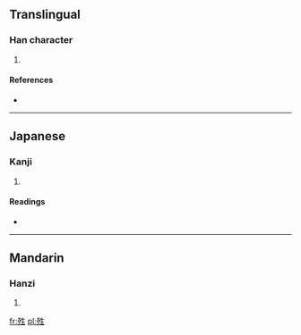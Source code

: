 ==Translingual==

===Han character===
{{Han char|rn=78|rad=歹|as=05|sn=9|four=|canj=一弓竹手一 (MNHQM)}}

# {{defn|Han|sort=歹05}}

====References====
* {{Han ref|kx=0579.540|dkj=16420|dj=0972.090|hdz=21383.190|uh=6B85|ud=27525}}

----

==Japanese==

===Kanji===
{{ja-kanji|grade=|rs=歹05}}

# {{defn|lang=ja|sort=歹05}}

====Readings====
* {{ja-readings|on=[[そう]] (sō), [[しょう]] (shō)|kun=[[よみがえる]] (yomigaeru)}}

----

==Mandarin==

===Hanzi===
{{cmn-hanzi|pin=[[shēng]] ([[sheng1]])|wg=sheng<sup>1</sup>}}

# {{defn|lang=cmn|sort=歹05}}

[[fr:殅]]
[[pl:殅]]